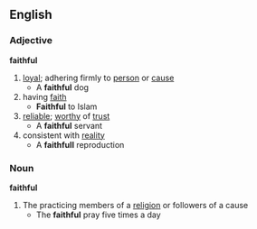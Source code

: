 ==English==
===Adjective===
'''faithful'''
#[[loyal]]; adhering firmly to [[person]] or [[cause]]
#* A '''faithful''' dog
#having [[faith]]
#* '''Faithful''' to Islam
#[[reliable]]; [[worthy]] of [[trust]]
#* A '''faithful''' servant
#consistent with [[reality]]
#* A '''faithfull''' reproduction
===Noun===
'''faithful'''
#The practicing members of a [[religion]] or followers of a cause
#* The '''faithful''' pray five times a day